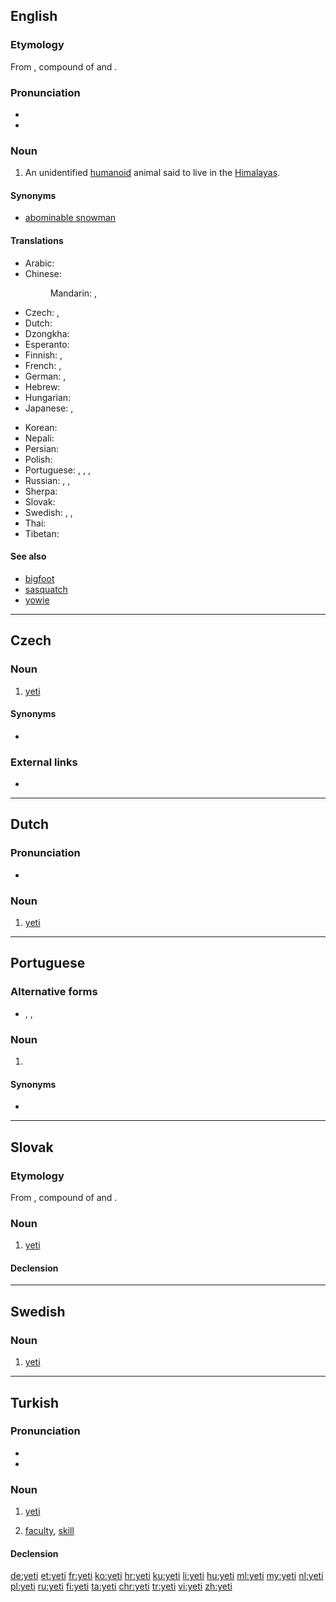 {{also|Yeti|yéti}}
==English==
{{wikipedia}}

===Etymology===
From {{etyl|bo|en}} {{m|bo|གཡའ་དྲེད||rock bear}}, compound of {{m|bo|གཡའ||rocky or rocky place}} and {{m|bo|དྲེད||bear}}.

===Pronunciation===
* {{IPA|/ˈjɛ.ti/|lang=en}}
* {{rhymes|ɛti|lang=en}}

===Noun===
{{en-noun|yeti|yetis}}

# {{context|cryptozoology|lang=en}} An unidentified [[humanoid]] animal said to live in the [[Himalayas]].

====Synonyms====
* [[abominable snowman]]

====Translations====
{{trans-top|unidentified animal}}
* Arabic: {{t|ar|يتي|m|tr=yatiy}}
* Chinese:
*: Mandarin: {{t+|cmn|雪人|tr=xuěrén|sc=Hani}}, {{t+|cmn|野人|tr=yěrén|sc=Hani}}
* Czech: {{t|cs|yeti|m}}, {{t|cs|sněžný muž|m}}
* Dutch: {{t+|nl|yeti|m}}
* Dzongkha: {{t-needed|dz}}
* Esperanto: {{t|eo|jetio}}
* Finnish: {{t+|fi|lumimies}}, {{t|fi|jeti}}
* French: {{t+|fr|yéti|m}}, {{t+|fr|migou|m}}
* German: {{t+|de|Yeti|m}}, {{t|de|Schneemensch|m}}
* Hebrew: {{t|he|יטי}}
* Hungarian: {{t+|hu|jeti}}
* Japanese: {{t|ja|イエティー|tr=ietī}}, {{t|ja|野人|tr=やじん, yajin}}
{{trans-mid}}
* Korean: {{t|ko|예티|sc=Hang}}
* Nepali: {{t-needed|ne}}
* Persian: {{t|fa|یتی}}
* Polish: {{t+|pl|yeti|n}}
* Portuguese: {{t|pt|ieti|m}}, {{t|pt|iéti|m}}, {{t|pt|yeti|m}}, {{t|pt|abominável homem das neves|m}}
* Russian: {{t+|ru|йети|m|tr=jéti}} {{qualifier|indeclinable}}, {{t+|ru|снежный человек|m|tr=snéžnyj čelovek}}, {{t|ru|бигфут|m|tr=bigfút|sc=Cyrl}}
* Sherpa: {{t-needed|xsr}}
* Slovak: {{t|sk|yeti|m}}
* Swedish: {{t|sv|yeti|c}}, {{t|sv|jeti|c}}, {{t+|sv|snöman}}
* Thai: {{t+|th|เยติ|tr=yaydtì}}
* Tibetan: {{t|bo|གཡའ་དྲེད|tr=g.ya' dred|sc=Tibt}}
{{trans-bottom}}

====See also====
* [[bigfoot]]
* [[sasquatch]]
* [[yowie]]

----

==Czech==

===Noun===
{{cs-noun|g=m}}

# [[#English|yeti]] {{gloss|unidentified animal}}

====Synonyms====
* {{l|cs|sněžný muž}}

===External links===
* {{R:KNLA}}

----

==Dutch==

===Pronunciation===
* {{audio|Nl-yeti.ogg|Audio|lang=nl}}
{{hyphenation|ye|ti|lang=nl}}

===Noun===
{{nl-noun|m|-'s|yetietje}}

# {{context|cryptozoology|lang=nl}} [[#English|yeti]]

----

==Portuguese==

===Alternative forms===
* {{l/pt|iéti}}, {{l/pt|ieti}}, {{l/pt|yéti}}

===Noun===
{{pt-noun|m}}

# {{label|pt|cryptozoology}} {{l/en|yeti}} {{gloss|unidentified humanoid of the Himalayas}}

====Synonyms====
* {{l/pt|abominável homem das neves}}

----

==Slovak==

===Etymology===
From {{etyl|bo|sk}} {{m|bo|གཡའ་དྲེད||rock bear}}, compound of {{m|bo|གཡའ||rocky or rocky place}} and {{m|bo|དྲེད||bear}}.

===Noun===
{{sk-noun|g=m|gen=yetiho|pl=yetiovia|decl=kuli}}

# {{context|cryptozoology|lang=sk}} [[#English|yeti]]

====Declension====
{{sk-decl-noun|yeti|yetiho|yetimu|yetiho|yetim|yetim|yetiovia|yetiov|yetiom|yetiov|yetioch|yetiami}}

----

==Swedish==

===Noun===
{{head|sv|noun|g=c}}

# {{context|cryptozoology|lang=sv}} [[#English|yeti]]

----

==Turkish==

===Pronunciation===
* {{IPA|[jeti]|lang=tr}}
* {{hyphenation|ye|ti|lang=nl}}

===Noun===
{{tr-noun|yi|ler}}

# {{context|cryptozoology|lang=tr}} [[#English|yeti]]
# {{context|philosophy|psychology|lang=tr}} [[faculty]], [[skill]]

====Declension====
{{tr-noun-v|i|poss=-|pred=-}}

[[de:yeti]]
[[et:yeti]]
[[fr:yeti]]
[[ko:yeti]]
[[hr:yeti]]
[[ku:yeti]]
[[li:yeti]]
[[hu:yeti]]
[[ml:yeti]]
[[my:yeti]]
[[nl:yeti]]
[[pl:yeti]]
[[ru:yeti]]
[[fi:yeti]]
[[ta:yeti]]
[[chr:yeti]]
[[tr:yeti]]
[[vi:yeti]]
[[zh:yeti]]